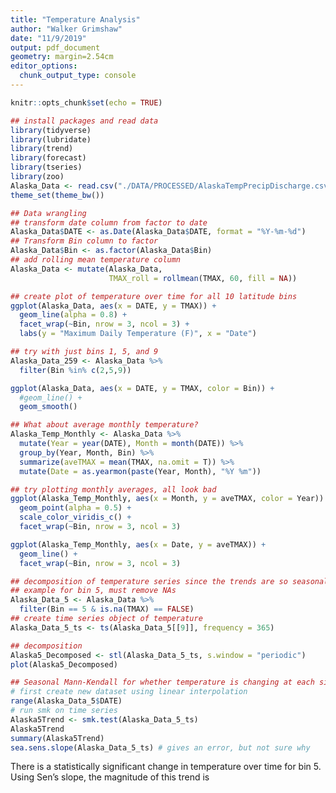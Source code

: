 ```yaml
---
title: "Temperature Analysis"
author: "Walker Grimshaw"
date: "11/9/2019"
output: pdf_document
geometry: margin=2.54cm
editor_options: 
  chunk_output_type: console
---
```


```r
knitr::opts_chunk$set(echo = TRUE)
```

```r
## install packages and read data
library(tidyverse)
library(lubridate)
library(trend)
library(forecast)
library(tseries)
library(zoo)
Alaska_Data <- read.csv("./DATA/PROCESSED/AlaskaTempPrecipDischarge.csv")
theme_set(theme_bw())
```

```r
## Data wrangling
## transform date column from factor to date
Alaska_Data$DATE <- as.Date(Alaska_Data$DATE, format = "%Y-%m-%d")
## Transform Bin column to factor
Alaska_Data$Bin <- as.factor(Alaska_Data$Bin)
## add rolling mean temperature column
Alaska_Data <- mutate(Alaska_Data,
                      TMAX_roll = rollmean(TMAX, 60, fill = NA))

## create plot of temperature over time for all 10 latitude bins
ggplot(Alaska_Data, aes(x = DATE, y = TMAX)) +
  geom_line(alpha = 0.8) +
  facet_wrap(~Bin, nrow = 3, ncol = 3) +
  labs(y = "Maximum Daily Temperature (F)", x = "Date")

## try with just bins 1, 5, and 9
Alaska_Data_259 <- Alaska_Data %>%
  filter(Bin %in% c(2,5,9))

ggplot(Alaska_Data, aes(x = DATE, y = TMAX, color = Bin)) +
  #geom_line() +
  geom_smooth()

## What about average monthly temperature?
Alaska_Temp_Monthly <- Alaska_Data %>%
  mutate(Year = year(DATE), Month = month(DATE)) %>%
  group_by(Year, Month, Bin) %>%
  summarize(aveTMAX = mean(TMAX, na.omit = T)) %>%
  mutate(Date = as.yearmon(paste(Year, Month), "%Y %m"))

## try plotting monthly averages, all look bad
ggplot(Alaska_Temp_Monthly, aes(x = Month, y = aveTMAX, color = Year)) +
  geom_point(alpha = 0.5) +
  scale_color_viridis_c() +
  facet_wrap(~Bin, nrow = 3, ncol = 3)

ggplot(Alaska_Temp_Monthly, aes(x = Date, y = aveTMAX)) +
  geom_line() +
  facet_wrap(~Bin, nrow = 3, ncol = 3)
```

```r
## decomposition of temperature series since the trends are so seasonal
## example for bin 5, must remove NAs
Alaska_Data_5 <- Alaska_Data %>%
  filter(Bin == 5 & is.na(TMAX) == FALSE)
## create time series object of temperature
Alaska_Data_5_ts <- ts(Alaska_Data_5[[9]], frequency = 365)

## decomposition
Alaska5_Decomposed <- stl(Alaska_Data_5_ts, s.window = "periodic")
plot(Alaska5_Decomposed)
```

```r
## Seasonal Mann-Kendall for whether temperature is changing at each site
# first create new dataset using linear interpolation
range(Alaska_Data_5$DATE)
# run smk on time series
Alaska5Trend <- smk.test(Alaska_Data_5_ts)
Alaska5Trend
summary(Alaska5Trend)
sea.sens.slope(Alaska_Data_5_ts) # gives an error, but not sure why
```
There is a statistically significant change in temperature over time for bin 5. Using Sen's slope, the magnitude of this trend is 
